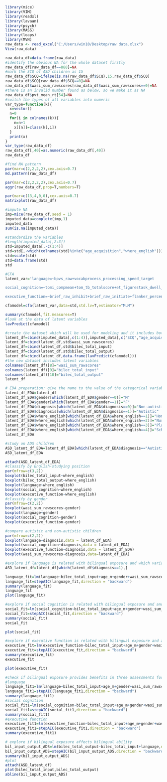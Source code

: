 ```{r}
library(mice)
library(VIM)
library(readxl)
library(lavaan)
library(psych)
library(MASS)
library(leaps)
library(MVN) 
raw_data <- read_excel("C:/Users/win10/Desktop/raw data.xlsx")
View(raw_data)
```

```{r}
raw_data_df=data.frame(raw_data)
#identify the obvious NA for the whole dataset firstly
raw_data_df[raw_data_df==888]=NA
#mark the SCQ of ASD children as 15
raw_data_df$SCQ=ifelse(is.na(raw_data_df$SCQ),15,raw_data_df$SCQ)
raw_data_df$SCQ[raw_data_df$SCQ==0]=NA
raw_data_df$wasi_sum_rawscores[raw_data_df$wasi_sum_rawscores==0]=NA
#there is an invalid number found as below, so we make it as NA
raw_data_df$pvt_mean_rt[54]=NA
#switch the types of all variables into numeric
var_type=function(k){
  x=vector()
  n=0
  for(i in colnames(k)){
    n=n+1
    x[[n]]=class(k[,i])
  }
  print(x)
}
var_type(raw_data_df)
raw_data_df[,40]=as.numeric(raw_data_df[,40])
raw_data_df
```

```{r}
#find NA pattern
par(mar=c(2,2,2,2),cex.axis=0.7)
md.pattern(raw_data_df)

par(mar=c(2,2,2,2),cex.axis=0.7)
aggr(raw_data_df,prop=T,numbers=T)

par(mar=c(13,4,0,0),cex.axis=0.7)
matrixplot(raw_data_df)
``` 




```{r}
#impute NA
imp=mice(raw_data_df,seed = 1)
imputed_data=complete(imp,1)
imputed_data
sum(is.na(imputed_data))

```




```{r}
#standardize the variables
#length(imputed_data[,2:3])
std=imputed_data[,-c(1:4)]
std=std[,-which(colnames(std)%in%c("age_acquisition","where_english"))]
std=scale(std)
std=data.frame(std)
std


```
```{r}
#CFA
latent_var='language=~bpvs_raw+vocabprocess_processing_speed_target

social_cognition=~tomi_compmean+tom_tb_totalscore+et_figurestask_dwell_time_interacting

executive_function=~brief_raw_inhibit+brief_raw_initiate+flanker_percenterrors_incongruent+flanker_mean_rt_incongruent+pvt_number_of_lapses'

cfamodel=cfa(latent_var,data=std,std.lv=T,estimator="MLM")

summary(cfamodel,fit.measures=T)
#look at the data of latent variables
lavPredict(cfamodel)

```

```{r}
#create the dataset which will be used for modeling and it includes both original and standardized data
latent_df=cbind(imputed_data[,c(1:4)],imputed_data[,c("SCQ","age_acquisition","where_english")])
latent_df=cbind(latent_df,std$wasi_sum_rawscores)
latent_df=cbind(latent_df,std$bilec_total_input)
latent_df=cbind(latent_df,std$bilec_total_output)
latent_df=cbind(latent_df,data.frame(lavPredict(cfamodel)))
#the new dataset includes latent variables
colnames(latent_df)[8]="wasi_sum_rawscores"
colnames(latent_df)[9]="bilec_total_input"
colnames(latent_df)[10]="bilec_total_output"
latent_df
```

```{r}
# EDA preparation: give the name to the value of the categorical variables
latent_df_EDA=latent_df
latent_df_EDA$gender[which(latent_df_EDA$gender==0)]="M"
latent_df_EDA$gender[which(latent_df_EDA$gender==1)]="F"
latent_df_EDA$diagnosis[which(latent_df_EDA$diagnosis==0)]="Non-autistic"
latent_df_EDA$diagnosis[which(latent_df_EDA$diagnosis==1)]="Autistic"
latent_df_EDA$where_english[which(latent_df_EDA$where_english==1)]="Home"
latent_df_EDA$where_english[which(latent_df_EDA$where_english==2)]="Nursery"
latent_df_EDA$where_english[which(latent_df_EDA$where_english==3)]="Playgroup"
latent_df_EDA$where_english[which(latent_df_EDA$where_english==4)]="School"
latent_df_EDA

#study on ADS children
ASD_latent_df_EDA=latent_df_EDA[which(latent_df_EDA$diagnosis=="Autistic"),]
ASD_latent_df_EDA

attach(ASD_latent_df_EDA)
#classify by English-studying position
par(mfrow=c(3,2))
boxplot(bilec_total_input~where_english)
boxplot(bilec_total_output~where_english)
boxplot(language~where_english)
boxplot(social_cognition~where_english)
boxplot(executive_function~where_english)
#classify by gender
par(mfrow=c(2,2))
boxplot(wasi_sum_rawscores~gender)
boxplot(language~gender)
boxplot(social_cognition~gender)
boxplot(executive_function~gender)

#compare autistic and non-autistic children 
par(mfrow=c(2,2))
boxplot(language~diagnosis,data = latent_df_EDA)
boxplot(social_cognition~diagnosis,data = latent_df_EDA)
boxplot(executive_function~diagnosis,data = latent_df_EDA)
boxplot(wasi_sum_rawscores~diagnosis,data=latent_df_EDA)
```

```{r}
#explore if language is related with bilingual exposure and which variables affect it most significantly
ASD_latent_df=latent_df[which(latent_df$diagnosis==1),]

language_fit=lm(language~bilec_total_input+age_m+gender+wasi_sum_rawscores+age_acquisition+where_english,data = ASD_latent_df)
language_fit=stepAIC(language_fit,direction = "backward")
summary(language_fit)
language_fit
plot(language_fit)
```


```{r}
#explore if social cognition is related with bilingual exposure and and which variables affect it most significantly
social_fit=lm(social_cognition~bilec_total_input+age_m+gender+wasi_sum_rawscores+age_acquisition+where_english,data = ASD_latent_df)
social_fit=stepAIC(social_fit,direction = "backward")
summary(social_fit)
social_fit

plot(social_fit)

```


```{r}
#explore if executive function is related with bilingual exposure and and which variables affect it most significantly
executive_fit=lm(executive_function~bilec_total_input+age_m+gender+wasi_sum_rawscores+age_acquisition+where_english,data = ASD_latent_df)
executive_fit=stepAIC(executive_fit,direction = "backward")
summary(executive_fit)
executive_fit

plot(executive_fit)

```

```{r}
#check if bilingual exposure provides benefits in three assessments for the whole sample
#language
language_fit1=lm(language~bilec_total_input+age_m+gender+wasi_sum_rawscores+age_acquisition+where_english,data = latent_df)
language_fit1=stepAIC(language_fit1,direction = "backward")
summary(language_fit1)
#social cognition
social_fit1=lm(social_cognition~bilec_total_input+age_m+gender+wasi_sum_rawscores+age_acquisition+where_english,data = latent_df)
social_fit1=stepAIC(social_fit1,direction = "backward")
summary(social_fit1)
#executive function
executive_fit1=lm(executive_function~bilec_total_input+age_m+gender+wasi_sum_rawscores+age_acquisition+where_english,data = latent_df)
executive_fit1=stepAIC(executive_fit1,direction = "backward")
summary(executive_fit1)

```


```{r}
# explore if bilingual exposure affects bilingual ability
bil_input_output_ADS=lm(bilec_total_output~bilec_total_input+language,data = ASD_latent_df)
bil_input_output_ADS=stepAIC(bil_input_output_ADS,direction = "backward")
summary(bil_input_output_ADS)
#plot
attach(ASD_latent_df)
plot(bilec_total_input,bilec_total_output)
abline(bil_input_output_ADS)
```